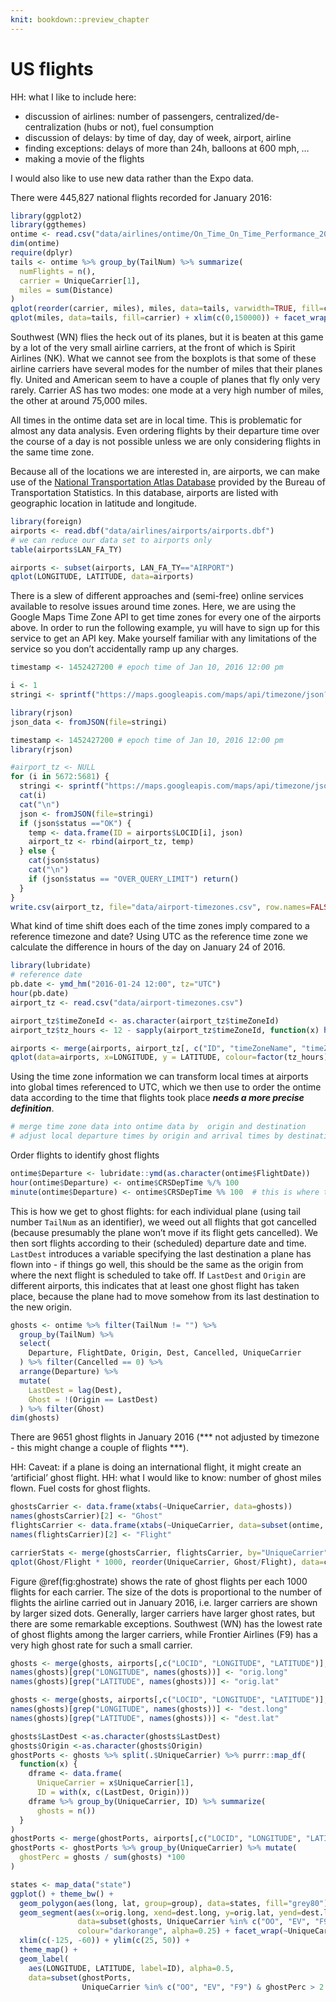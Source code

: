 ```yaml
---
knit: bookdown::preview_chapter
---
```


# US flights


HH: what I like to include here:

- discussion of airlines: number of passengers, centralized/de-centralization (hubs or not), fuel consumption
- discussion of delays: by time of day, day of week, airport, airline
- finding exceptions: delays of more than 24h, balloons at 600 mph, ...
- making a movie of the flights

I would also like to use new data rather than the Expo data.


There were 445,827 national flights recorded for January 2016:
```r
library(ggplot2)
library(ggthemes)
ontime <- read.csv("data/airlines/ontime/On_Time_On_Time_Performance_2016_1.csv")
dim(ontime)
require(dplyr)
tails <- ontime %>% group_by(TailNum) %>% summarize(
  numFlights = n(),
  carrier = UniqueCarrier[1],
  miles = sum(Distance)
)
qplot(reorder(carrier, miles), miles, data=tails, varwidth=TRUE, fill=carrier, geom="boxplot") + ylim(c(0,150000)) 
qplot(miles, data=tails, fill=carrier) + xlim(c(0,150000)) + facet_wrap(~carrier, scales="free_y")
```
Southwest (WN) flies the heck out of its planes, but it is beaten at this game by a lot of the very small airline carriers, at the front of which is Spirit Airlines (NK).
What we cannot see from the boxplots is that some of these airline carriers have several modes for the number of miles that their planes fly. United and American seem to have a couple of planes that fly only very rarely. Carrier AS has two modes: one mode at a very high number of miles, the other at around 75,000 miles.  

All times in the ontime data set are in local time. This is problematic for almost any data analysis. Even ordering flights by their departure time over the course of a day is not possible unless we are only considering flights in the same time zone. 

Because all of the locations we are interested in, are airports, we can make use of the
[National Transportation Atlas Database](http://www.rita.dot.gov/bts/sites/rita.dot.gov.bts/files/publications/national_transportation_atlas_database/2011/index.html) provided by the Bureau of Transportation Statistics. In this database, airports are listed with geographic location in latitude and longitude. 
```r
library(foreign)
airports <- read.dbf("data/airlines/airports/airports.dbf")
# we can reduce our data set to airports only 
table(airports$LAN_FA_TY)

airports <- subset(airports, LAN_FA_TY=="AIRPORT")
qplot(LONGITUDE, LATITUDE, data=airports)
```

There is a slew of different approaches and (semi-free) online services available to resolve issues around time zones. Here, we are using the Google Maps Time Zone API to get time zones for every one of the airports above. In order to run the following example, yu will have to sign up for this service to get an API key. Make yourself familiar with any limitations of the service so you don't accidentally ramp up any charges.

```r
timestamp <- 1452427200 # epoch time of Jan 10, 2016 12:00 pm

i <- 1
stringi <- sprintf("https://maps.googleapis.com/maps/api/timezone/json?location=%s,%s&timestamp=1452427200&key=PASTE-YOUR-KEY-HERE", airports$LATITUDE[i], airports$LONGITUDE[i])

library(rjson)
json_data <- fromJSON(file=stringi)
```

```r
timestamp <- 1452427200 # epoch time of Jan 10, 2016 12:00 pm
library(rjson)

#airport_tz <- NULL
for (i in 5672:5681) {
  stringi <- sprintf("https://maps.googleapis.com/maps/api/timezone/json?location=%s,%s&timestamp=1452427200&key=AIzaSyCYXzAUh7Tq9CQ9dHvNFdkZ7QBdrfKNS3U", airports$LATITUDE[i], airports$LONGITUDE[i])
  cat(i)
  cat("\n")
  json <- fromJSON(file=stringi)
  if (json$status =="OK") {
    temp <- data.frame(ID = airports$LOCID[i], json)
    airport_tz <- rbind(airport_tz, temp)
  } else {
    cat(json$status)
    cat("\n")
    if (json$status == "OVER_QUERY_LIMIT") return()
  }
}
write.csv(airport_tz, file="data/airport-timezones.csv", row.names=FALSE)
```

What kind of time shift does each of the time zones imply compared to a reference timezone and date? Using UTC as the reference time zone we calculate the difference in hours of the day on January 24 of 2016. 
```r
library(lubridate)
# reference date
pb.date <- ymd_hm("2016-01-24 12:00", tz="UTC")
hour(pb.date)
airport_tz <- read.csv("data/airport-timezones.csv")

airport_tz$timeZoneId <- as.character(airport_tz$timeZoneId)
airport_tz$tz_hours <- 12 - sapply(airport_tz$timeZoneId, function(x) hour(format(pb.date, tz=x, usetz=TRUE)))

airports <- merge(airports, airport_tz[, c("ID", "timeZoneName", "timeZoneId", "tz_hours")], all.x=TRUE, by.x="LOCID", by.y="ID")
qplot(data=airports, x=LONGITUDE, y = LATITUDE, colour=factor(tz_hours))
```

Using the time zone information we can transform local times at airports into global times referenced to UTC, which we then use to order the ontime data according to the time that flights took place ***needs a more precise definition***.
```r
# merge time zone data into ontime data by  origin and destination 
# adjust local departure times by origin and arrival times by destination

```
Order flights to identify ghost flights
```r
ontime$Departure <- lubridate::ymd(as.character(ontime$FlightDate))
hour(ontime$Departure) <- ontime$CRSDepTime %/% 100
minute(ontime$Departure) <- ontime$CRSDepTime %% 100  # this is where the timezones have to come in
```

This is how we get to ghost flights: for each individual plane (using tail number `TailNum` as an identifier), we weed out all flights that got cancelled (because presumably the plane won't move if its flight gets cancelled). We then sort flights according to their (scheduled) departure date and time. `LastDest` introduces a variable specifying the last destination a plane has flown into - if things go well, this should be the same as the origin from where the next flight is scheduled to take off. If `LastDest` and `Origin` are different airports, this indicates that at least one ghost flight has taken place, because the plane had to move somehow from its last destination to the new origin. 
```r
ghosts <- ontime %>% filter(TailNum != "") %>% 
  group_by(TailNum) %>% 
  select(
    Departure, FlightDate, Origin, Dest, Cancelled, UniqueCarrier
  ) %>% filter(Cancelled == 0) %>%  
  arrange(Departure) %>%
  mutate(
    LastDest = lag(Dest),
    Ghost = !(Origin == LastDest)
  ) %>% filter(Ghost)
dim(ghosts)
```
There are 9651 ghost flights in January 2016 (*** not adjusted by timezone - this might change a couple of flights ***).

HH: Caveat: if a plane is doing an international flight, it might create an 'artificial' ghost flight.
HH: what I would like to know: number of ghost miles flown. Fuel costs for ghost flights. 

```r
ghostsCarrier <- data.frame(xtabs(~UniqueCarrier, data=ghosts))
names(ghostsCarrier)[2] <- "Ghost"
flightsCarrier <- data.frame(xtabs(~UniqueCarrier, data=subset(ontime, Cancelled==0)))
names(flightsCarrier)[2] <- "Flight"

carrierStats <- merge(ghostsCarrier, flightsCarrier, by="UniqueCarrier")
qplot(Ghost/Flight * 1000, reorder(UniqueCarrier, Ghost/Flight), data=carrierStats, size=Flight) + ggtitle("Number of Ghosts for every 1000 Flights")
```

Figure \@ref(fig:ghostrate) shows the rate of ghost flights per each 1000 flights for each carrier. The size of the dots is proportional to the number of flights the airline carried out in January 2016, i.e. larger carriers are shown by larger sized dots. Generally, larger carriers have larger ghost rates, but there are some remarkable exceptions. Southwest (WN) has the lowest rate of ghost flights among the larger carriers, while Frontier Airlines (F9) has a very high ghost rate for such a small carrier.  

```r
ghosts <- merge(ghosts, airports[,c("LOCID", "LONGITUDE", "LATITUDE")], by.x="Origin", by.y="LOCID", all.x=TRUE)
names(ghosts)[grep("LONGITUDE", names(ghosts))] <- "orig.long"
names(ghosts)[grep("LATITUDE", names(ghosts))] <- "orig.lat"

ghosts <- merge(ghosts, airports[,c("LOCID", "LONGITUDE", "LATITUDE")], by.x="LastDest", by.y="LOCID", all.x=TRUE)
names(ghosts)[grep("LONGITUDE", names(ghosts))] <- "dest.long"
names(ghosts)[grep("LATITUDE", names(ghosts))] <- "dest.lat"

ghosts$LastDest <-as.character(ghosts$LastDest)
ghosts$Origin <-as.character(ghosts$Origin)
ghostPorts <- ghosts %>% split(.$UniqueCarrier) %>% purrr::map_df(
  function(x) {
    dframe <- data.frame(
      UniqueCarrier = x$UniqueCarrier[1], 
      ID = with(x, c(LastDest, Origin)))
    dframe %>% group_by(UniqueCarrier, ID) %>% summarize(
      ghosts = n())
  }
)
ghostPorts <- merge(ghostPorts, airports[,c("LOCID", "LONGITUDE", "LATITUDE")], by.x="ID", by.y="LOCID", all.x=TRUE)
ghostPorts <- ghostPorts %>% group_by(UniqueCarrier) %>% mutate(
  ghostPerc = ghosts / sum(ghosts) *100
)

states <- map_data("state")
ggplot() + theme_bw() + 
  geom_polygon(aes(long, lat, group=group), data=states, fill="grey80") +
  geom_segment(aes(x=orig.long, xend=dest.long, y=orig.lat, yend=dest.lat),
               data=subset(ghosts, UniqueCarrier %in% c("OO", "EV", "F9")),
               colour="darkorange", alpha=0.25) + facet_wrap(~UniqueCarrier) +
  xlim(c(-125, -60)) + ylim(c(25, 50)) + 
  theme_map() + 
  geom_label(
    aes(LONGITUDE, LATITUDE, label=ID), alpha=0.5,
    data=subset(ghostPorts, 
                UniqueCarrier %in% c("OO", "EV", "F9") & ghostPerc > 2.5))
```

